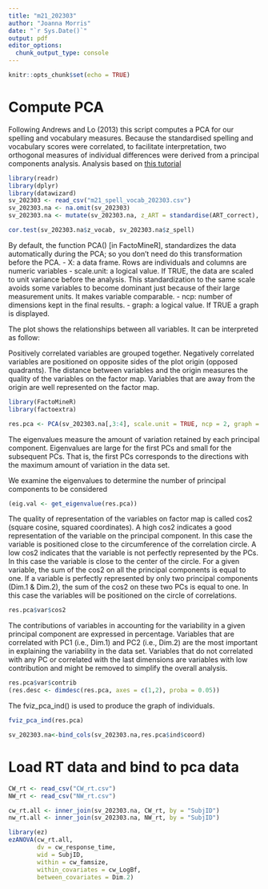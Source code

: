 ```yaml
---
title: "m21_202303"
author: "Joanna Morris"
date: "`r Sys.Date()`"
output: pdf
editor_options: 
  chunk_output_type: console
---
```


```r
knitr::opts_chunk$set(echo = TRUE)
```

# Compute PCA

Following Andrews and Lo (2013) this script computes a PCA for our spelling and vocabulary measures. Because the standardised spelling and vocabulary scores were  correlated, to facilitate interpretation, two orthogonal measures of individual differences were derived from a principal components analysis. Analysis based on [this tutorial](http://www.sthda.com/english/articles/31-principal-component-methods-in-r-practical-guide/112-pca-principal-component-analysis-essentials/)

```r
library(readr)
library(dplyr)
library(datawizard)
sv_202303 <- read_csv("m21_spell_vocab_202303.csv")
sv_202303.na <- na.omit(sv_202303)
sv_202303.na <- mutate(sv_202303.na, z_ART = standardise(ART_correct), z_vocab = standardise(vocab_correct), z_spell = standardise(spell_correct))

cor.test(sv_202303.na$z_vocab, sv_202303.na$z_spell)
```


By default, the function PCA() [in FactoMineR], standardizes the data automatically during the PCA; so you don’t need do this transformation before the PCA.
- X: a data frame. Rows are individuals and columns are numeric variables
- scale.unit: a logical value. If TRUE, the data are scaled to unit variance before the analysis. This standardization to the same scale avoids some variables to become dominant just because of their large measurement units. It makes variable comparable.
- ncp: number of dimensions kept in the final results.
- graph: a logical value. If TRUE a graph is displayed.

The plot shows the relationships between all variables. It can be interpreted as follow:

Positively correlated variables are grouped together.
Negatively correlated variables are positioned on opposite sides of the plot origin (opposed quadrants).
The distance between variables and the origin measures the quality of the variables on the factor map. Variables that are away from the origin are well represented on the factor map.

```r

library(FactoMineR)
library(factoextra)

res.pca <- PCA(sv_202303.na[,3:4], scale.unit = TRUE, ncp = 2, graph = TRUE)
```

The eigenvalues measure the amount of variation retained by each principal component. Eigenvalues are large for the first PCs and small for the subsequent PCs. That is, the first PCs corresponds to the directions with the maximum amount of variation in the data set.

We examine the eigenvalues to determine the number of principal components to be considered

```r
(eig.val <- get_eigenvalue(res.pca))
```


The quality of representation of the variables on factor map is called cos2 (square cosine, squared coordinates). A high cos2 indicates a good representation of the variable on the principal component. In this case the variable is positioned close to the circumference of the correlation circle.  A low cos2 indicates that the variable is not perfectly represented by the PCs. In this case the variable is close to the center of the circle.  For a given variable, the sum of the cos2 on all the principal components is equal to one.  If a variable is perfectly represented by only two principal components (Dim.1 & Dim.2), the sum of the cos2 on these two PCs is equal to one. In this case the variables will be positioned on the circle of correlations.

```r
res.pca$var$cos2
```

The contributions of variables in accounting for the variability in a given principal component are expressed in percentage. Variables that are correlated with PC1 (i.e., Dim.1) and PC2 (i.e., Dim.2) are the most important in explaining the variability in the data set. Variables that do not correlated with any PC or correlated with the last dimensions are variables with low contribution and might be removed to simplify the overall analysis.

```r
res.pca$var$contrib
(res.desc <- dimdesc(res.pca, axes = c(1,2), proba = 0.05))
```

The fviz_pca_ind() is used to produce the graph of individuals.

```r
fviz_pca_ind(res.pca)
```

```r
sv_202303.na<-bind_cols(sv_202303.na,res.pca$ind$coord)
```

# Load RT data and bind to pca data

```r
CW_rt <- read_csv("CW_rt.csv")
NW_rt <- read_csv("NW_rt.csv")

cw_rt.all <- inner_join(sv_202303.na, CW_rt, by = "SubjID") 
nw_rt.all <- inner_join(sv_202303.na, NW_rt, by = "SubjID")
```

```r
library(ez)
ezANOVA(cw_rt.all, 
        dv = cw_response_time,
        wid = SubjID,
        within = cw_famsize,
        within_covariates = cw_LogBf,
        between_covariates = Dim.2)
```

